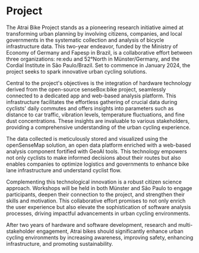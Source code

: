 # Project

The Atrai Bike Project stands as a pioneering research initiative aimed at transforming urban planning by involving citizens, companies, and local governments in the systematic collection and analysis of bicycle infrastructure data. This two-year endeavor, funded by the Ministry of Economy of Germany and Fapesp in Brazil, is a collaborative effort between three organizations: re:edu and 52°North in Münster/Germany, and the Cordial Institute in São Paulo/Brazil. Set to commence in January 2024, the project seeks to spark innovative urban cycling solutions.

Central to the project's objectives is the integration of hardware technology derived from the open-source senseBox:bike project, seamlessly connected to a dedicated app and web-based analysis platform. This infrastructure facilitates the effortless gathering of crucial data during cyclists' daily commutes and offers insights into parameters such as distance to car traffic, vibration levels, temperature fluctuations, and fine dust concentrations. These insights are invaluable to various stakeholders, providing a comprehensive understanding of the urban cycling experience.

The data collected is meticulously stored and visualized using the openSenseMap solution, an open data platform enriched with a web-based analysis component fortified with GeoAI tools. This technology empowers not only cyclists to make informed decisions about their routes but also enables companies to optimize logistics and governments to enhance bike lane infrastructure and understand cyclist flow.

Complementing this technological innovation is a robust citizen science approach. Workshops will be held in both Münster and São Paulo to engage participants, deepen their connection to the project, and strengthen their skills and motivation. This collaborative effort promises to not only enrich the user experience but also elevate the sophistication of software analysis processes, driving impactful advancements in urban cycling environments.

After two years of hardware and software development, research and multi-stakeholder engagement, Atrai bikes should significantly enhance urban cycling environments by increasing awareness, improving safety, enhancing infrastructure, and promoting sustainability.


